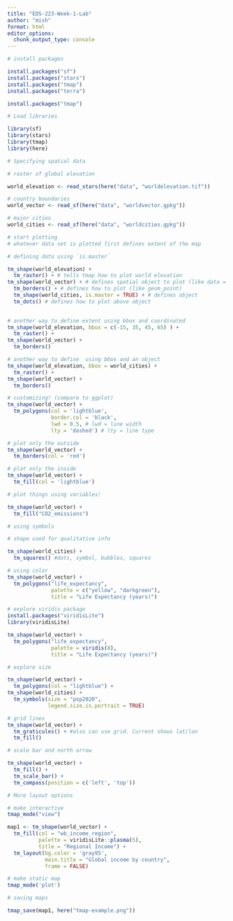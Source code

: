 ```yaml
---
title: "EDS-223-Week-1-Lab"
author: "mish"
format: html
editor_options: 
  chunk_output_type: console
---
```


```r
# install packages

install.packages("sf")
install.packages("stars")
install.packages("tmap")
install.packages("terra")
```

```r
install.packages("tmap")
```

```r
# Load libraries

library(sf)
library(stars)
library(tmap)
library(here)
```

```r
# Specifying spatial data

# raster of global elevation

world_elevation <- read_stars(here("data", "worldelevation.tif"))

# country boundaries
world_vector <- read_sf(here("data", "worldvector.gpkg"))

# major cities
world_cities <- read_sf(here("data", "worldcities.gpkg"))
```

```r
# start plotting
# whatever data set is plotted first defines extent of the map

# defining data using `is.master`

tm_shape(world_elevation) +
  tm_raster() + # tells tmap how to plot world elevation
tm_shape(world_vector) + # defines spatial object to plot (like data = ...)
  tm_borders() + # defines how to plot (like geom_point)
  tm_shape(world_cities, is.master = TRUE) + # defines object
  tm_dots() # defines how to plot above object
  
```

```r
# another way to define extent using bbox and coordinated
tm_shape(world_elevation, bbox = c(-15, 35, 45, 65) ) +
  tm_raster() +
tm_shape(world_vector) + 
  tm_borders()

# another way to define  using bbox and an object
tm_shape(world_elevation, bbox = world_cities) +
  tm_raster() +
tm_shape(world_vector) + 
  tm_borders()
```

```r
# customizing! (compare to ggplot)
tm_shape(world_vector) +
  tm_polygons(col = 'lightblue', 
              border.col = 'black',
              lwd = 0.5, # lwd = line width
              lty = 'dashed') # lty = line type
```

```r
# plot only the outside
tm_shape(world_vector) +
  tm_borders(col = 'red')
```

```r
# plot only the inside
tm_shape(world_vector) +
  tm_fill(col = 'lightblue')
```

```r
# plot things using variables!

tm_shape(world_vector) +
  tm_fill("CO2_emissions")
```

```r
# using symbols

# shape used for qualitative info

tm_shape(world_cities) +
  tm_squares() #dots, symbol, bubbles, squares
```

```r
# using color
tm_shape(world_vector) +
  tm_polygons("life_expectancy",
              palette = c("yellow", "darkgreen"),
              title = "Life Expectancy (years)")
```

```r
# explore viridis package
install.packages("viridisLite")
library(viridisLite)

tm_shape(world_vector) +
  tm_polygons("life_expectancy",
              palette = viridis(8),
              title = "Life Expectancy (years)")
```

```r
# explore size

tm_shape(world_vector) +
  tm_polygons(col = "lightblue") +
tm_shape(world_cities) +
  tm_symbols(size = "pop2020",
             legend.size.is.portrait = TRUE)
```

```r
# grid lines
tm_shape(world_vector) +
  tm_graticules() + #also can use grid. Current shows lat/lon
  tm_fill()

```

```r
# scale bar and north arrow

tm_shape(world_vector) +
  tm_fill() +
  tm_scale_bar() +
  tm_compass(position = c('left', 'top'))
```

```r
# More layout options

# make interactive
tmap_mode("view")

map1 <- tm_shape(world_vector) +
  tm_fill(col = "wb_income_region",
          palette = viridisLite::plasma(5),
          title = "Regional Income") +
  tm_layout(bg.color = 'gray95',
            main.title = "Global income by country",
            frame = FALSE)

# make static map
tmap_mode('plot')
```

```r
# saving maps

tmap_save(map1, here("tmap-example.png"))

```

